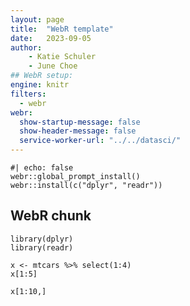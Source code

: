 ```yaml
---
layout: page
title:  "WebR template"
date:   2023-09-05
author: 
    - Katie Schuler
    - June Choe
## WebR setup:
engine: knitr
filters:
  - webr
webr:
  show-startup-message: false
  show-header-message: false
  service-worker-url: "../../datasci/"
---
```


```webr-r
#| echo: false
webr::global_prompt_install()
webr::install(c("dplyr", "readr"))
```

## WebR chunk

```webr-r
library(dplyr)
library(readr)
```

```webr-r
x <- mtcars %>% select(1:4)
x[1:5]
```

```webr
x[1:10,]
```

